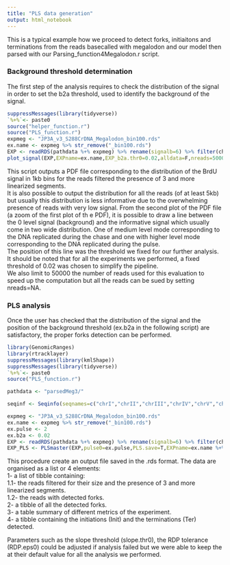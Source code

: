 ```yaml
---
title: "PLS data generation"
output: html_notebook
---
```


This is a typical example how we proceed to detect forks, initiaitons and terminations from the reads basecalled with megalodon and our model then parsed with our Parsing_function4Megalodon.r script.  

### Background threshold determination
The first step of the analysis requires to check the distribution of the signal in order to set the b2a threshold, used to identify the background of the signal.  
```r
suppressMessages(library(tidyverse))
`%+%`<- paste0
source("helper_function.r")
source("PLS_function.r")
expmeg <- "JP3A_v3_S288CrDNA_Megalodon_bin100.rds"
ex.name <- expmeg %>% str_remove("_bin100.rds")
EXP <- readRDS(pathdata %+% expmeg) %>% rename(signalb=6) %>% filter(chrom!="chrM")
plot_signal(EXP,EXPname=ex.name,EXP_b2a.thr0=0.02,alldata=F,nreads=50000)
```
This script outputs a PDF file corresponding to the distribution of the BrdU signal in 1kb bins for the reads filtered the presence of 3 and more linearized segments.  
It is also possible to output the distribution for all the reads (of at least 5kb) but usually this distribution is less informative due to the overwhelming presence of reads with very low signal. 
From the second plot of the PDF file (a zoom of the first plot of th e PDF), it is possible to draw a line between the 0 level signal (background) and the informative signal which usually come in two wide distribution. One of medium level mode corresponding to the DNA replicated during the chase and one with higher level mode corresponding to the DNA replicated during the pulse.  
The position of this line was the threshold we fixed for our further analysis. It should be noted that for all the experiments we performed, a fixed threshold of 0.02 was chosen to simplify the pipeline.  
We also limit to 50000 the number of reads used for this evaluation to speed up the computation but all the reads can be sued by setting nreads=NA.  

### PLS analysis
Once the user has checked that the distribution of the signal and the position of the background threshold (ex.b2a in the following script) are satisfactory, the proper forks detection can be performed.  

```r
library(GenomicRanges)
library(rtracklayer)
suppressMessages(library(kmlShape))
suppressMessages(library(tidyverse))
`%+%`<- paste0
source("PLS_function.r")

pathdata <- "parsedMeg3/"

seqinf <- Seqinfo(seqnames=c("chrI","chrII","chrIII","chrIV","chrV","chrVI","chrVII","chrVIII","chrIX","chrX","chrXI","chrXII","chrXIII","chrXIV","chrXV","chrXVI","chrM","rDNA-10R"),seqlengths=c(230218,813184,316620,1531933,576874,270161,1090940,562643,439888,745751,666816,1078177,924431,784333,1091291,948066,85779,113097), isCircular=c(rep(F,16),T,F),genome="S288CrDNA")

expmeg <- "JP3A_v3_S288CrDNA_Megalodon_bin100.rds"
ex.name <- expmeg %>% str_remove("_bin100.rds")
ex.pulse <- 2
ex.b2a <- 0.02
EXP <- readRDS(pathdata %+% expmeg) %>% rename(signalb=6) %>% filter(chrom!="chrM")
EXP_PLS <- PLSmaster(EXP,pulse0=ex.pulse,PLS.save=T,EXPname=ex.name %+% "_git",b2a=ex.b2a)
```

This procedure create an output file saved in the .rds format. The data are organised as a list or 4 elements:  
1- a list of tibble containing:  
1.1- the reads filtered for their size and the presence of 3 and more linearized segments.  
1.2- the reads with detected forks.  
2- a tibble of all the detected forks.  
3- a table summary of different metrics of the experiment.  
4- a tibble containing the initiations (Init) and the terminations (Ter) detected.

Parameters such as the slope threshold (slope.thr0), the RDP tolerance (RDP.eps0) could be adjusted if analysis failed but we were able to keep the at their default value for all the analysis we performed.  
